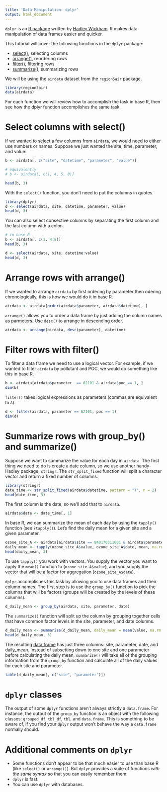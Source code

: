 ```yaml
---
title: 'Data Manipulation: dplyr'
output: html_document
---
```


`dplyr` is an [R package](https://cran.r-project.org/web/packages/dplyr/index.html) written
by [Hadley Wickham](http://had.co.nz/). It makes data manipulation of data frames easier and quicker.

This tutorial will cover the following functions in the `dplyr` package:

- [select()](#select), selecting columns
- [arrange()](#arrange), reordering rows
- [filter()](#filter), filtering rows
- [summarize()](#summarize), summarizing rows

We will be using the `airdata` dataset from the `region5air` package.

```r
library(region5air)
data(airdata)
```

For each function we will review how to accomplish the task in base R, then see
how the dplyr function accomplishes the same task.

# Select columns with select() {#select}

If we wanted to select a few columns from `airdata`, we would need to either use numbers or 
names. Suppose we just wanted the site, time, parameter, and value:

```r
b <- airdata[, c("site", "datetime", "parameter", "value")]

# equivalently
# b <- airdata[, c(1, 4, 5, 8)]

head(b, 3)
```

With the `select()` function, you don't need to put the columns in quotes.

```r
library(dplyr)
d <- select(airdata, site, datetime, parameter, value)
head(d, 3)
```

You can also select consective columns by separating the first column and the last column with 
a colon.

```r
# in base R
b <- airdata[, c(1, 4:8)]
head(b, 3)

d <- select(airdata, site, datetime:value)
head(d, 3)
```

# Arrange rows with arrange() {#arrange}

If we wanted to arrange `airdata` by first ordering by parameter then odering chronologically,
this is how we would do it in base R.

```r
airdata <- airdata[order(airdata$parameter, airdata$datetime), ]
```

`arrange()` allows you to order a data frame by just adding the column names as parmeters. Use `desc()`
to arrange in descending order.

```r
airdata <- arrange(airdata, desc(parameter), datetime)
```

# Filter rows with filter() {#filter}

To filter a data frame we need to use a logical vector. For example, if we wanted to filter `airdata` by
pollutant and POC, we would do something like this in base R.

```r
b <- airdata[airdata$parameter  == 62101 & airdata$poc == 1, ]
dim(b)
```

`filter()` takes logical expressions as parameters (commas are equivalent to `&`).

```r
d <- filter(airdata, parameter == 62101, poc == 1)
dim(d)
```

# Summarize rows with group_by() and summarize() {#summarize}

Suppose we want to summarize the value for each day in `airdata`. The first thing we need to do is create a date column, so we use another handy-Hadley package, `stringr`. The `str_split_fixed` function will split a character vector and return a fixed number of columns.

```r
library(stringr)
date_time <- str_split_fixed(airdata$datetime, pattern = "T", n = 2)
head(date_time, 3)
```

The first column is the date, so we'll add that to `airdata`.

```r
airdata$date <- date_time[, 1]
```

In base R, we can summarize the mean of each day by using the `tapply()` function (see `?tapply()`). Let's find the daily mean for a given site and a given parameter.

```r
ozone_site_A <- airdata[airdata$site == 840170311601 & airdata$parameter == 44201, ]
daily_mean <- tapply(ozone_site_A$value, ozone_site_A$date, mean, na.rm = TRUE)
head(daily_mean, 3)
```

To use `tapply()` you work with vectors. You supply the vector you want to apply the `mean()` function to (`ozone_site_A$value`), and you supply the vector that will be a factor for aggregation (`ozone_site_A$date`). 

`dplyr` accomplishes this task by allowing you to use data frames and their column names. The first step is to use the `group_by()` function to pick the columns that will be factors (groups will be created by the 
levels of these columns).

```r
d_daily_mean <- group_by(airdata, site, parameter, date)
```

The `summarize()` function will split up the column by grouping together cells that have
common factor levels in the site, parameter, and date columns.

```r
d_daily_mean <- summarize(d_daily_mean, daily_mean = mean(value, na.rm = FALSE))
head(d_daily_mean, 3)
```

The resulting [data frame](#classes) has just three columns: site, parameter, date, and daily_mean. Instead
of subsetting down to one site and one parameter before calculating the daily mean, `summarize()` will take
all of the grouping information from the `group_by` function and calculate all of the daily values for
each site and parameter.

```r
table(d_daily_mean[, c("site", "parameter")])
```


# `dplyr` classes {#classes}

The output of some `dplyr` functions aren't always strictly a `data.frame`. For instance, the output of the `group_by` function is an object with the following classes: `grouped_df`, `tbl_df`, `tbl`, and `data.frame`. This is something to be aware of, if you find your `dplyr` output won't behave the way
a `data.frame` normally should.

# Additional comments on `dplyr` 

- Some functions don't appear to be that much easier to use than base R (like `select()` or `arrange()`). But `dplyr` provides a suite of functions _with the same syntax_ so that you can easily remember them. 
- `dplyr` is fast.
- You can use `dplyr` with databases.

